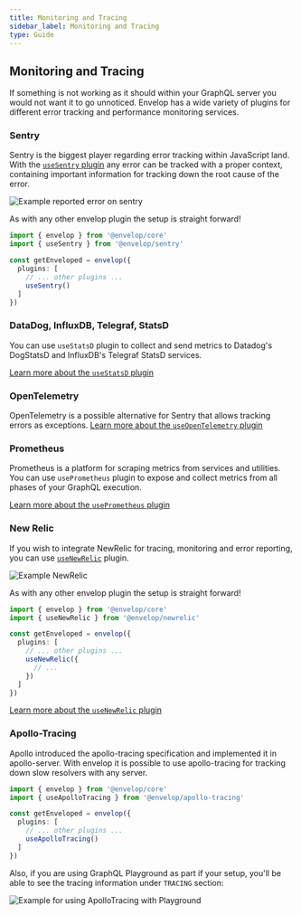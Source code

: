 ```yaml
---
title: Monitoring and Tracing
sidebar_label: Monitoring and Tracing
type: Guide
---
```


## Monitoring and Tracing

If something is not working as it should within your GraphQL server you would not want it to go unnoticed. Envelop has a wide variety of plugins for different error tracking and performance monitoring services.

### Sentry

Sentry is the biggest player regarding error tracking within JavaScript land. With the [`useSentry` plugin](/plugins/use-sentry) any error can be tracked with a proper context, containing important information for tracking down the root cause of the error.

![Example reported error on sentry](https://raw.githubusercontent.com/n1ru4l/envelop/HEAD/packages/plugins/sentry/error2.png)

As with any other envelop plugin the setup is straight forward!

```ts
import { envelop } from '@envelop/core'
import { useSentry } from '@envelop/sentry'

const getEnveloped = envelop({
  plugins: [
    // ... other plugins ...
    useSentry()
  ]
})
```

### DataDog, InfluxDB, Telegraf, StatsD

You can use `useStatsD` plugin to collect and send metrics to Datadog's DogStatsD and InfluxDB's Telegraf StatsD services.

[Learn more about the `useStatsD` plugin](/plugins/use-statsd)

### OpenTelemetry

OpenTelemetry is a possible alternative for Sentry that allows tracking errors as exceptions. [Learn more about the `useOpenTelemetry` plugin](/plugins/use-open-telemetry)

### Prometheus

Prometheus is a platform for scraping metrics from services and utilities. You can use `usePrometheus` plugin to expose and collect metrics from all phases of your GraphQL execution.

[Learn more about the `usePrometheus` plugin](/plugins/use-prometheus)

### New Relic

If you wish to integrate NewRelic for tracing, monitoring and error reporting, you can use [`useNewRelic`](/plugins/use-newrelic) plugin.

![Example NewRelic](https://raw.githubusercontent.com/n1ru4l/envelop/HEAD/packages/plugins/newrelic/error_operation.png)

As with any other envelop plugin the setup is straight forward!

```ts
import { envelop } from '@envelop/core'
import { useNewRelic } from '@envelop/newrelic'

const getEnveloped = envelop({
  plugins: [
    // ... other plugins ...
    useNewRelic({
      // ...
    })
  ]
})
```

[Learn more about the `useNewRelic` plugin](/plugins/use-newrelic)

### Apollo-Tracing

Apollo introduced the apollo-tracing specification and implemented it in apollo-server. With envelop it is possible to use apollo-tracing for tracking down slow resolvers with any server.

```ts
import { envelop } from '@envelop/core'
import { useApolloTracing } from '@envelop/apollo-tracing'

const getEnveloped = envelop({
  plugins: [
    // ... other plugins ...
    useApolloTracing()
  ]
})
```

Also, if you are using GraphQL Playground as part if your setup, you'll be able to see the tracing information under `TRACING` section:

![Example for using ApolloTracing with Playground](https://raw.githubusercontent.com/n1ru4l/envelop/HEAD/packages/plugins/apollo-tracing/example.png)
